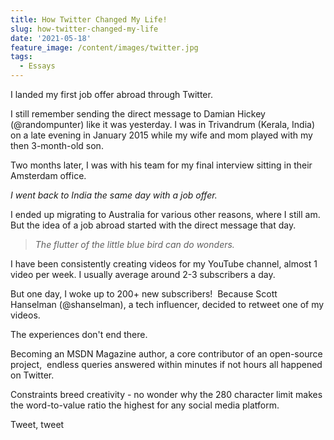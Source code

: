 ```yaml
---
title: How Twitter Changed My Life!
slug: how-twitter-changed-my-life
date: '2021-05-18'
feature_image: /content/images/twitter.jpg
tags:
  - Essays
---
```

I landed my first job offer abroad through Twitter.

I still remember sending the direct message to Damian Hickey (@randompunter) like it was yesterday. I was in Trivandrum (Kerala, India) on a late evening in January 2015 while my wife and mom played with my then 3-month-old son.

Two months later, I was with his team for my final interview sitting in their Amsterdam office.

_I went back to India the same day with a job offer._

I ended up migrating to Australia for various other reasons, where I still am. But the idea of a job abroad started with the direct message that day.

> _The flutter of the little blue bird can do wonders._

I have been consistently creating videos for my YouTube channel, almost 1 video per week. I usually average around 2-3 subscribers a day.

But one day, I woke up to 200+ new subscribers!  Because Scott Hanselman (@shanselman), a tech influencer, decided to retweet one of my videos.

The experiences don't end there.

Becoming an MSDN Magazine author, a core contributor of an open-source project,  endless queries answered within minutes if not hours all happened on Twitter.

Constraints breed creativity - no wonder why the 280 character limit makes the word-to-value ratio the highest for any social media platform.

Tweet, tweet
